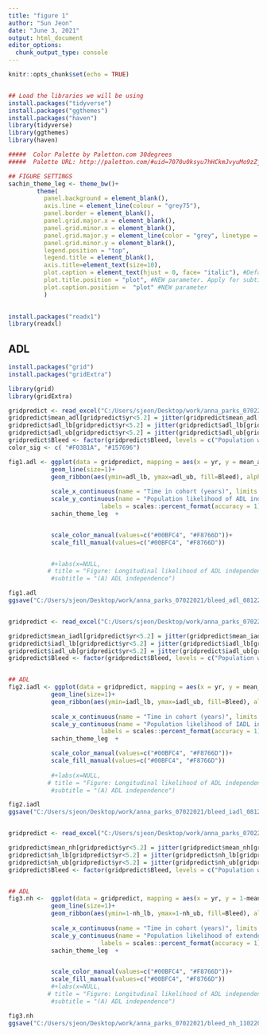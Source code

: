 ---
title: "figure 1"
author: "Sun Jeon"
date: "June 3, 2021"
output: html_document
editor_options: 
  chunk_output_type: console
---

```{r setup, include=FALSE}

knitr::opts_chunk$set(echo = TRUE)


## Load the libraries we will be using
install.packages("tidyverse")
install.packages("ggthemes")
install.packages("haven")
library(tidyverse)
library(ggthemes)   
library(haven)

#####  Color Palette by Paletton.com 30degrees
#####  Palette URL: http://paletton.com/#uid=7070u0ksyu7hHCkmJvyuMo9zZj4

## FIGURE SETTINGS
sachin_theme_leg <- theme_bw()+
        theme(
          panel.background = element_blank(), 
          axis.line = element_line(colour = "grey75"),
          panel.border = element_blank(),
          panel.grid.major.x = element_blank(),
          panel.grid.minor.x = element_blank(),
          panel.grid.major.y = element_line(color = "grey", linetype = "dotted" ),
          panel.grid.minor.y = element_blank(),
          legend.position = "top", 
          legend.title = element_blank(),
          axis.title=element_text(size=10),
          plot.caption = element_text(hjust = 0, face= "italic"), #Default is hjust=1
          plot.title.position = "plot", #NEW parameter. Apply for subtitle too.
          plot.caption.position =  "plot" #NEW parameter
          )
         

install.packages("readx1")
library(readxl)

```

## ADL


```{r adl}

install.packages("grid")
install.packages("gridExtra")

library(grid)
library(gridExtra)

gridpredict <- read_excel("C:/Users/sjeon/Desktop/work/anna_parks_07022021/adl_bleed_v2.xlsx")
gridpredict$mean_adl[gridpredict$yr<5.2] = jitter(gridpredict$mean_adl[gridpredict$yr<5.2], factor=12)
gridpredict$adl_lb[gridpredict$yr<5.2] = jitter(gridpredict$adl_lb[gridpredict$yr<5.2], factor=10)
gridpredict$adl_ub[gridpredict$yr<5.2] = jitter(gridpredict$adl_ub[gridpredict$yr<5.2], factor=10)
gridpredict$Bleed <- factor(gridpredict$Bleed, levels = c("Population with no ECHs", "Population where all have an ECH at 5.2 yrs"))
color_sig <- c( "#F03B1A", "#157696")

fig1.adl <- ggplot(data = gridpredict, mapping = aes(x = yr, y = mean_adl, group=Bleed, color=Bleed))+
            geom_line(size=1)+
            geom_ribbon(aes(ymin=adl_lb, ymax=adl_ub, fill=Bleed), alpha =0.2, color=NA) +
  
            scale_x_continuous(name = "Time in cohort (years)", limits = c(0,12), breaks = c(seq(from = 0, to =12, by = 1))) + 
            scale_y_continuous(name = "Population likelihood of ADL independence", 
                          labels = scales::percent_format(accuracy = 1), limits = c(0,1), breaks = c(seq(from = 0, to =1, by = .10))) +
            sachin_theme_leg  +


            scale_color_manual(values=c("#00BFC4", "#F8766D"))+
            scale_fill_manual(values=c("#00BFC4", "#F8766D"))


            #+labs(x=NULL,
           # title = "Figure: Longitudinal likelihood of ADL independence and \n association with extracranial hemorrhage")
            #subtitle = "(A) ADL independence") 

fig1.adl
ggsave("C:/Users/sjeon/Desktop/work/anna_parks_07022021/bleed_adl_08122021.png", width = 6, height = 5)



```


```{r iadl}
gridpredict <- read_excel("C:/Users/sjeon/Desktop/work/anna_parks_07022021/iadl_bleed_v2.xlsx")

gridpredict$mean_iadl[gridpredict$yr<5.2] = jitter(gridpredict$mean_iadl[gridpredict$yr<5.2], factor=12)
gridpredict$iadl_lb[gridpredict$yr<5.2] = jitter(gridpredict$iadl_lb[gridpredict$yr<5.2], factor=10)
gridpredict$iadl_ub[gridpredict$yr<5.2] = jitter(gridpredict$iadl_ub[gridpredict$yr<5.2], factor=10)
gridpredict$Bleed <- factor(gridpredict$Bleed, levels = c("Population with no ECHs", "Population where all have an ECH at 5.2 yrs"))


## ADL
fig2.iadl <- ggplot(data = gridpredict, mapping = aes(x = yr, y = mean_iadl, group=Bleed, color=Bleed))+
            geom_line(size=1)+
            geom_ribbon(aes(ymin=iadl_lb, ymax=iadl_ub, fill=Bleed), alpha =0.2, color=NA) +
  
            scale_x_continuous(name = "Time in cohort (years)", limits = c(0,12), breaks = c(seq(from = 0, to =12, by = 1))) + 
            scale_y_continuous(name = "Population likelihood of IADL independence", 
                          labels = scales::percent_format(accuracy = 1), limits = c(0,1), breaks = c(seq(from = 0, to =1, by = .10))) +
            sachin_theme_leg  +

            scale_color_manual(values=c("#00BFC4", "#F8766D"))+
            scale_fill_manual(values=c("#00BFC4", "#F8766D"))
  
            #+labs(x=NULL,
           # title = "Figure: Longitudinal likelihood of ADL independence and \n association with extracranial hemorrhage")
            #subtitle = "(A) ADL independence") 

fig2.iadl
ggsave("C:/Users/sjeon/Desktop/work/anna_parks_07022021/bleed_iadl_0812021.png", width = 6, height = 5)



```

```{r nh}
gridpredict <- read_excel("C:/Users/sjeon/Desktop/work/anna_parks_07022021/nh_bleed_v2.xlsx")

gridpredict$mean_nh[gridpredict$yr<5.2] = jitter(gridpredict$mean_nh[gridpredict$yr<5.2], factor=12)
gridpredict$nh_lb[gridpredict$yr<5.2] = jitter(gridpredict$nh_lb[gridpredict$yr<5.2], factor=10)
gridpredict$nh_ub[gridpredict$yr<5.2] = jitter(gridpredict$nh_ub[gridpredict$yr<5.2], factor=10)
gridpredict$Bleed <- factor(gridpredict$Bleed, levels = c("Population with no ECHs", "Population where all have an ECH at 5.2 yrs"))


## ADL
fig3.nh <-  ggplot(data = gridpredict, mapping = aes(x = yr, y = 1-mean_nh, group=Bleed, color=Bleed))+
            geom_line(size=1)+
            geom_ribbon(aes(ymin=1-nh_lb, ymax=1-nh_ub, fill=Bleed), alpha =0.2, color=NA) +
  
            scale_x_continuous(name = "Time in cohort (years)", limits = c(0,12), breaks = c(seq(from = 0, to =12, by = 1))) + 
            scale_y_continuous(name = "Population likelihood of extended nursing home stay", 
                          labels = scales::percent_format(accuracy = 1), limits = c(0,1), breaks = c(seq(from = 0, to =1, by = .10))) +
            sachin_theme_leg  +


            scale_color_manual(values=c("#00BFC4", "#F8766D"))+
            scale_fill_manual(values=c("#00BFC4", "#F8766D"))
            #+labs(x=NULL,
           # title = "Figure: Longitudinal likelihood of ADL independence and \n association with extracranial hemorrhage")
            #subtitle = "(A) ADL independence") 

fig3.nh
ggsave("C:/Users/sjeon/Desktop/work/anna_parks_07022021/bleed_nh_11022021.png", width = 6, height = 5)

```

